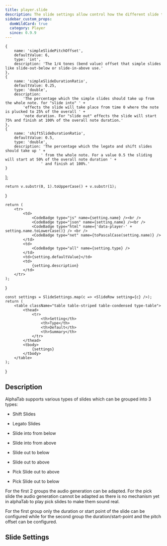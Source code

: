 ```yaml
---
title: player.slide
description: The slide settings allow control how the different slide types are generated for audio. 
sidebar_custom_props:
  domWildCard: true
  category: Player
  since: 0.9.9
---
```


<SinceBadge since="0.9.6" />


    {
        name: 'simpleSlidePitchOffset',
        defaultValue: 6,
        type: 'int',
        description: 'The 1/4 tones (bend value) offset that simple slides like slide-out-below or slide-in-above use.'
    },
    {
        name: 'simpleSlideDurationRatio',
        defaultValue: 0.25,
        type: 'double',
        description: 
            'The percentage which the simple slides should take up from the whole note. for "slide into" ' +
            'effects the slide will take place from time 0 where the note is plucked to 25% of the overall ' +
            'note duration. For "slide out" effects the slide will start 75% and finish at 100% of the overall note duration.'
    },
    {
        name: 'shiftSlideDurationRatio',
        defaultValue: 0.5,
        type: 'double',
        description: 'The percentage which the legato and shift slides should take up ' +
                    ' from the whole note. For a value 0.5 the sliding will start at 50% of the overall note duration ' +
                    ' and finish at 100%.'
    }
];

    return v.substr(0, 1).toUpperCase() + v.substr(1);
}

    return (
        <tr>
            <td>
                <CodeBadge type="js" name={setting.name} /><br />
                <CodeBadge type="json" name={setting.name} /><br />
                <CodeBadge type="html" name={'data-player-' + setting.name.toLowerCase()} /> <br />
                <CodeBadge type="net" name={toPascalCase(setting.name)} />
            </td>
            <td>
                <CodeBadge type="all" name={setting.type} />
            </td>
            <td>{setting.defaultValue}</td>
            <td>
                {setting.description}
            </td>
        </tr>
    );
}

    const settings = SlideSettings.map(c => <SlideRow setting={c} />);
    return (
        <table className="table table-striped table-condensed type-table">
            <thead>
                <tr>
                    <th>Setting</th>
                    <th>Type</th>
                    <th>Default</th>
                    <th>Summary</th>
                </tr>
            </thead>    
            <tbody> 
                {settings}
            </tbody>
        </table>
    );
}


## Description

AlphaTab supports various types of slides which can be grouped into 3 types: 

* Shift Slides
* Legato Slides


* Slide into from below
* Slide into from above
* Slide out to below
* Slide out to above 


* Pick Slide out to above
* Pick Slide out to below

For the first 2 groups the audio generation can be adapted. For the pick slide the audio generation cannot be adapted
as there is no mechanism yet in alphaTab to play pick slides to make them sound real. 

For the first group only the duration or start point of the slide can be configured while for the second group
the duration/start-point and the pitch offset can be configured. 

## Slide Settings

<SlideTable />